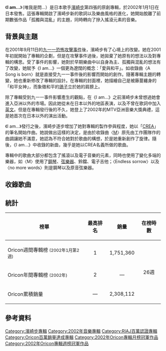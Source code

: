 {{Infobox Album | <!-- See Wikipedia:WikiProject_Albums -->
| Name           = I am...<br /><small>唯我是問...</small>
| Type           = [[錄音室專輯|錄音室專輯]]
| Cover          = Iamayu.jpg
| Artist         = [[濱崎步|濱崎步]] 
| Released       = 2002年1月1日
| Recorded       = 2000年-2001年
| Genre          = [[日本流行音樂|日本流行音樂]]、[[流行搖滾|流行搖滾]]
| Length         = 1:10:53
| Label          = [[avex_trax|avex trax]] 
| Producer       = 松浦勝人
| Reviews        = 
* 2002年1月度月間第1名（Oricon）
* 2002年度年間第2名（Oricon）
| Certification  = * 三百萬唱片（[[日本唱片協會|日本唱片協會]]）
| Last album     = [[Duty|Duty]]<br />（2000年）
| This album     = '''I am...'''<br />（2002年）
| Next album     = [[Rainbow_(濱崎步專輯)|RAINBOW]]<br />（2002年）
| Misc           = {{Singles
  | Name           = I am...
  | Type           = 錄音室專輯
  | Single 1       = [[M_(濱崎步單曲)|M]]
  | Single 1 date  = 2000年12月13日
  | Single 2       = [[evolution_(濱崎步單曲)|evolution]]
  | Single 2 date  = 2001年1月31日
  | Single 3       = [[NEVER_EVER|NEVER EVER]]
  | Single 3 date  = 2001年3月7日
  | Single 4       = [[Endless_sorrow|Endless sorrow]]
  | Single 4 date  = 2001年5月16日
  | Single 5       = [[UNITE!|UNITE!]]
  | Single 5 date  = 2001年7月11日
  | Single 6       = [[Dearest_(濱崎步單曲)|Dearest]]
  | Single 6 date  = 2001年9月27日
  | Single 8       = [[Daybreak|Daybreak]]
  | Single 8 date  = 2002年3月6日
  }}
}}

《'''I am...'''》（唯我是問...）是日本歌手[[濱崎步|濱崎步]]第四張的原創專輯，於2002年1月1日在日本發售。這張專輯開啟了濱崎步新的歌詞以及樂曲風格的進化，她開始脫離了前期數張作品「孤獨與混亂」的主題，同時轉向了摻入搖滾元素的音樂。

== 背景與主題 ==
在2001年9月11日的[[九一一恐怖攻擊事件|九一一恐怖攻擊事件]]後，濱崎步有了心境上的改變。她在2001年初就開始了專輯的企劃，但是在攻擊事件過後，她拋棄了她原有的想法以及對專輯的構思。受了事件的影響，她對於早期樂曲中以自身為主、孤獨與混亂的想法有了改變，她賦予《I am...》一個更為遼闊的概念：「愛與和平」。如收錄曲〈A Song is born〉就是直接受九一一事件後的影響而開始的創作。隨著專輯主題的轉變，她也重新修改了專輯的設計。在專輯的封面裡，她描繪自己是被藤蔓纏身的「和平女神」，而象徵和平的[[鴿子|鴿子]]立於她的肩膀上。
 
除了專輯受到九一一事件影響產生的觀點，在《I am...》之前濱崎步未曾想過她會進入亞洲以外的市場。因此她從未在日本以外的地區表演，以及不曾在歌詞中加入[[英文|英文]]。但是在專輯發行後的不久，她登上了2002年的MTV亞洲音樂大獎典禮，這是她首次在日本以外的演出活動。

《I am...》發行之後，濱崎步逐步增加了她對專輯的製作參與程度，她以「[[CREA|CREA]]」的筆名開始作曲。她說做出這樣的決定，是由於收錄曲〈[[M_(濱崎步單曲)|M]]〉原先由工作團隊作的曲調讓她不滿意，她認為不符合她對於歌曲的構想，於是她重新創作了旋律。隨後，《I am...》中收錄的新曲，幾乎是她以CREA名義所做的歌曲。

專輯中的歌曲大部分都包含了搖滾以及電子音樂的元素，同時也使用了變化多端的樂器，如〈M〉使用了[[鋼琴|鋼琴]]、[[弦樂器|弦樂器]]、鈴鐺、電子吉他；〈Endless sorrow〉以及〈no more words〉則是鋼琴以及原音弦樂器。

== 收錄歌曲 ==
{{tracklist
| headline = CD
| all_lyrics    = 濱崎步
| extra_column  = 編曲

| title1        = I am...
| note1         = KOSÉ VISEE廣告歌曲
| music1        = [[CREA|CREA]]
| extra1        = 菊池正、tasuku
| length1       = 5:31

| title2        = opening Run
| note2         = 
| music2        = CMJK
| extra2        = CMJK
| length2       = 0:57

| title3        = Connected
| note3         = 
| music3        = Ferry Corsten (system F)
| extra3        = Ferry Corsten (system F)
| length3       = 3:19

| title4        = [[UNITE!|UNITE!]]
| note4         = 麒麟飲料「サプリ」廣告歌曲
| music4        = CREA
| extra4        = HΛL
| length4       = 4:59

| title5        = [[evolution_(濱崎步單曲)|evolution]]
| note5         = KOSÉ VISEE廣告歌曲
| music5        = CREA
| extra5        = HΛL
| length5       = 4:40

| title6        = Naturally
| note6         = KOSÉ VISEE廣告歌曲
| music6        = CREA
| extra6        = CMJK
| length6       = 4:16

| title7        = [[NEVER_EVER|NEVER EVER]]
| note7         = 麒麟飲料「サプリ」廣告歌曲
| music7        = CREA
| extra7        = CHOKKAKU
| length7       = 4:40

| title8        = still alone
| note8         = 高野友梨美容院廣告歌曲
| music8        = CREA
| extra8        = CMJK
| length8       = 5:54

| title9        = [[Daybreak|Daybreak]]
| note9         = Panasonic LUMIX廣告歌曲
| music9        = CREA + D・A・I、松田純一
| extra9        = tasuku
| length9       = 4:48

| title10       = taskinlude
| music10       = tasuku
| extra10       = tasuku
| length10      = 4:26

| title11       = [[M_(濱崎步單曲)|M]]
| note11        = 
| music11       = CREA
| extra11       = HΛL
| length11      = 4:26

| title12       = [[a_song_is_born|A Song is born]]
| note12        = 
| music12       = 小室哲哉
| extra12       = 小室哲哉
| length12      = 6:16

| title13       = [[Dearest|Dearest]]
| note13        = 動畫《犬夜叉》片尾曲
| music13       = CREA + D・A・I
| extra13       = 鈴木直人
| length13      = 5:32

| title14       = no more words
| note14        = 電影《犬夜叉 跨越時代的思念》主題曲
| music14       = CREA + D・A・I
| extra14       = 鈴木直人、tasuku
| length14      = 5:41

| title15       = [[Endless_sorrow|Endless sorrow 〜gone with the wind ver.〜]]
| note15        = 
| music15       = CREA
| extra15       = CMJK
| length15      = 5:12
}}
{{Tracklist
| headline        = Secret Track
| collapsed       = yes

| title16         = flower garden
| note16          = 
| music16         = CREA + D・A・I
| length16        = 2:38

| total_length    = 70:53
}}

== 統計 ==
{| class="wikitable" width="500px" style="font-size:small;"
!榜單
!最高排名
!銷量
!在榜時數
|-
|Oricon週間專輯榜 <small>(2002年1月第2週)</small>
|align="center"|1
|1,751,360
|rowspan="3" align="center"|26週
|-
|Oricon年間專輯榜 <small>(2002年)</small>
|align="center"|2
|align="center"|—
|-
|Oricon累積銷量
|align="center"|—
|2,308,112
|}

== 參考資料 ==
{{Ayumi Hamasaki albums}}
{{Oricon專輯週榜冠軍 (2002年)|2002年1月14日}}
{{Oricon專輯月榜冠軍 (2000年代前期)|2002年1月}}

[[Category:濱崎步專輯|Category:濱崎步專輯]]
[[Category:2002年音樂專輯|Category:2002年音樂專輯]]
[[Category:RIAJ百萬認證專輯|Category:RIAJ百萬認證專輯]]
[[Category:Oricon百萬銷量達成專輯|Category:Oricon百萬銷量達成專輯]]
[[Category:2002年Oricon專輯月榜冠軍作品|Category:2002年Oricon專輯月榜冠軍作品]]
[[Category:2002年Oricon專輯週榜冠軍作品|Category:2002年Oricon專輯週榜冠軍作品]]